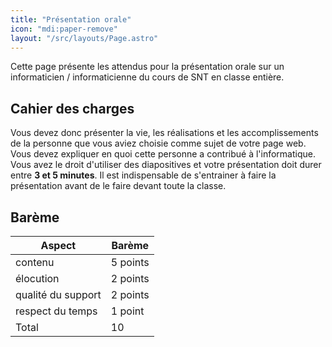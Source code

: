 ```yaml
---
title: "Présentation orale"
icon: "mdi:paper-remove"
layout: "/src/layouts/Page.astro"
---
```


Cette page présente les attendus pour la présentation orale sur un
informaticien / informaticienne du cours de SNT en classe entière.

## Cahier des charges

Vous devez donc présenter la vie, les réalisations et les accomplissements de
la personne que vous aviez choisie comme sujet de votre page web. Vous devez
expliquer en quoi cette personne a contribué à l'informatique. Vous avez le
droit d'utiliser des diapositives et votre présentation doit durer entre **3
et 5 minutes**. Il est indispensable de s'entrainer à faire la présentation
avant de le faire devant toute la classe.

## Barème

Aspect | Barème  
---|---  
contenu | 5 points  
élocution | 2 points  
qualité du support | 2 points  
respect du temps | 1 point  
Total | 10  

